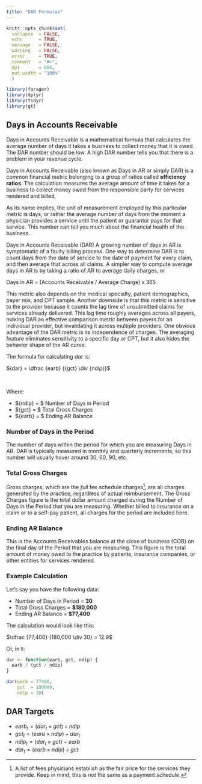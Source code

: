 ```yaml
---
title: "DAR Formulas"
---
```


```r
knitr::opts_chunk$set(
  collapse  = FALSE,
  echo      = TRUE,
  message   = FALSE, 
  warning   = FALSE,
  error     = TRUE,
  comment   = "#>",
  dpi       = 600, 
  out.width = "100%"
  )

library(forager)
library(dplyr)
library(tidyr)
library(gt)
```

## Days in Accounts Receivable

Days in Accounts Receivable is a mathematical formula that calculates the average number of days it takes a business to collect money that it is owed. The DAR number should be low. A high DAR number tells you that there is a problem in your revenue cycle.

Days in Accounts Receivable (also known as Days in AR or simply DAR) is a common financial metric belonging to a group of ratios called **efficiency ratios**. The calculation measures the average amount of time it takes for a business to collect money owed from the responsible party for services rendered and billed.

As its name implies, the unit of measurement employed by this particular metric is days, or rather the average number of days from the moment a physician provides a service until the patient or guarantor pays for that service. This number can tell you much about the financial health of the business.

Days in Accounts Receivable (DAR)
A growing number of days in AR is symptomatic of a faulty billing process. One way to determine DAR is to count days from the date of service to the date of payment for every claim, and then average that across all claims. A simpler way to compute average days in AR is by taking a ratio of AR to average daily charges, or

Days in AR = (Accounts Receivable / Average Charge) x 365

This metric also depends on the medical specialty, patient demographics, payer mix, and CPT sample. Another downside is that this metric is sensitive to the provider because it counts the lag time of unsubmitted claims for services already delivered. This lag time roughly averages across all payers, making DAR an effective comparison metric between payers for an individual provider, but invalidating it across multiple providers. One obvious advantage of the DAR metric is its independence of charges. The averaging feature eliminates sensitivity to a specific day or CPT, but it also hides the behavior shape of the AR curve.


The formula for calculating $dar$ is:

${dar} = \dfrac {earb} {{gct} \div {ndip}}$

<br>

Where:

   - ${ndip} = $ Number of Days in Period
   - ${gct} = $ Total Gross Charges
   - ${earb} = $ Ending AR Balance

[^1]: A list of fees physicians establish as the fair price for the services they provide. Keep in mind, this is *not* the same as a payment schedule.

### Number of Days in the Period

The number of days within the period for which you are measuring Days in AR. DAR is typically measured in monthly and quarterly increments, so this number will usually hover around 30, 60, 90, etc.

### Total Gross Charges

Gross charges, which are the *full* fee schedule charges[^2], are all charges generated by the practice, regardless of actual reimbursement. The Gross Charges figure is the total dollar amount charged during the Number of Days in the Period that you are measuring. Whether billed to insurance on a claim or to a self-pay patient, all charges for the period are included here.

[^2]: A list of fees physicians establish as the fair price for the services they provide. Keep in mind, this is *not* the same as a payment schedule.

### Ending AR Balance

This is the Accounts Receivables balance at the close of business (COB) on the final day of the Period that you are measuring. This figure is the total amount of money owed to the practice by patients, insurance companies, or other entities for services rendered. 

### Example Calculation

Let's say you have the following data:

   * Number of Days in Period = __30__
   * Total Gross Charges = __$180,000__
   * Ending AR Balance = __$77,400__

The calculation would look like this:

$\dfrac {77,400} {180,000 \div 30} = 12.9$

Or, in `R`:

```r
dar <- function(earb, gct, ndip) {
  earb / (gct / ndip)
}

dar(earb = 77400, 
    gct  = 180000, 
    ndip = 30)
```


## DAR Targets

   - $earb_t = (dar_t \times gct) \div ndip$ 
   - $gct_t = (earb \times ndip) \div dar_t$
   - $ndip_t = (dar_t \times gct) \div earb$
   - $dar_t = (earb \times ndip) \div gct$
